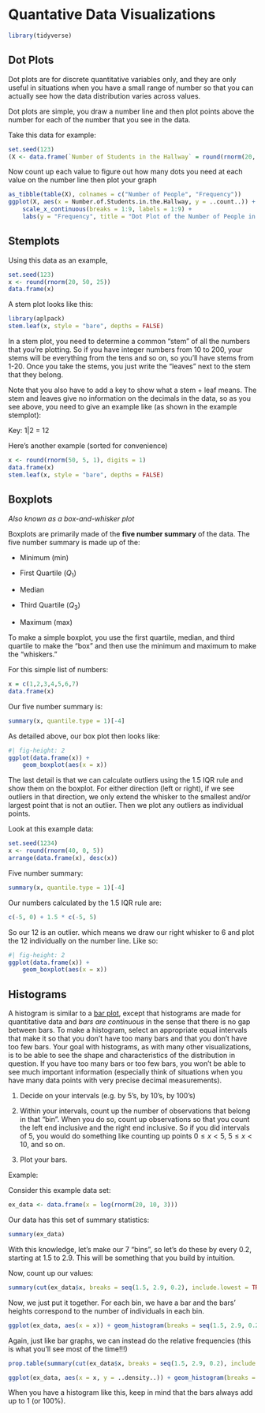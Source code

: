# Quantative Data Visualizations

```r
library(tidyverse)
```

## Dot Plots

Dot plots are for discrete quantitative variables only, and they are
only useful in situations when you have a small range of number so that
you can actually see how the data distribution varies across values.

Dot plots are simple, you draw a number line and then plot points above
the number for each of the number that you see in the data.

Take this data for example:

```r
set.seed(123)
(X <- data.frame(`Number of Students in the Hallway` = round(rnorm(20, 5, 2))))
```

Now count up each value to figure out how many dots you need at each
value on the number line then plot your graph

```r
as_tibble(table(X), colnames = c("Number of People", "Frequency"))
ggplot(X, aes(x = Number.of.Students.in.the.Hallway, y = ..count..)) + geom_dotplot() +
    scale_x_continuous(breaks = 1:9, labels = 1:9) +
    labs(y = "Frequency", title = "Dot Plot of the Number of People in the Hallway")
```

## Stemplots

Using this data as an example,

```r
set.seed(123)
x <- round(rnorm(20, 50, 25))
data.frame(x)
```

A stem plot looks like this:

```r
library(aplpack)
stem.leaf(x, style = "bare", depths = FALSE)
```

In a stem plot, you need to determine a common "stem" of all the numbers
that you're plotting. So if you have integer numbers from 10 to 200,
your stems will be everything from the tens and so on, so you'll have
stems from 1-20. Once you take the stems, you just write the "leaves"
next to the stem that they belong.

Note that you also have to add a key to show what a stem + leaf means.
The stem and leaves give no information on the decimals in the data, so
as you see above, you need to give an example like (as shown in the
example stemplot):

Key: 1\|2 = 12

Here's another example (sorted for convenience)

```r
x <- round(rnorm(50, 5, 1), digits = 1)
data.frame(x)
stem.leaf(x, style = "bare", depths = FALSE)
```

## Boxplots

*Also known as a box-and-whisker plot*

Boxplots are primarily made of the **five number summary** of the data.
The five number summary is made up of the:

-   Minimum (min)

-   First Quartile ($Q_1$)

-   Median

-   Third Quartile ($Q_3$)

-   Maximum (max)

To make a simple boxplot, you use the first quartile, median, and third
quartile to make the "box" and then use the minimum and maximum to make
the "whiskers."

For this simple list of numbers:

```r
x = c(1,2,3,4,5,6,7)
data.frame(x)

```

Our five number summary is:

```r
summary(x, quantile.type = 1)[-4]
```

As detailed above, our box plot then looks like:

```r
#| fig-height: 2
ggplot(data.frame(x)) +
    geom_boxplot(aes(x = x))
```

The last detail is that we can calculate outliers using the 1.5 IQR rule
and show them on the boxplot. For either direction (left or right), if
we see outliers in that direction, we only extend the whisker to the
smallest and/or largest point that is not an outlier. Then we plot any
outliers as individual points.

Look at this example data:

```r
set.seed(1234)
x <- round(rnorm(40, 0, 5))
arrange(data.frame(x), desc(x))
```

Five number summary:

```r
summary(x, quantile.type = 1)[-4]
```

Our numbers calculated by the 1.5 IQR rule are:

```r
c(-5, 0) + 1.5 * c(-5, 5)
```

So our 12 is an outlier. which means we draw our right whisker to 6 and
plot the 12 individually on the number line. Like so:

```r
#| fig-height: 2
ggplot(data.frame(x)) +
    geom_boxplot(aes(x = x))
```

## Histograms

A histogram is similar to a [bar plot](#bar-plots), except that
histograms are made for quantitative data and *bars are continuous* in
the sense that there is no gap between bars. To make a histogram, select
an appropriate equal intervals that make it so that you don't have too
many bars and that you don't have too few bars. Your goal with
histograms, as with many other visualizations, is to be able to see the
shape and characteristics of the distribution in question. If you have
too many bars or too few bars, you won't be able to see much important
information (especially think of situations when you have many data
points with very precise decimal measurements).

1.  Decide on your intervals (e.g. by 5's, by 10's, by 100's)

2.  Within your intervals, count up the number of observations that
    belong in that "bin". When you do so, count up observations so that
    you count the left end inclusive and the right end inclusive. So if
    you did intervals of 5, you would do something like counting up
    points $0 \leq x < 5$, $5 \leq x < 10$, and so on.

3.  Plot your bars.

Example:

Consider this example data set:

```r
ex_data <- data.frame(x = log(rnorm(20, 10, 3)))
```

Our data has this set of summary statistics:

```r
summary(ex_data)
```

With this knowledge, let's make our 7 "bins", so let's do these by every
0.2, starting at 1.5 to 2.9. This will be something that you build by
intuition.

Now, count up our values:

```r
summary(cut(ex_data$x, breaks = seq(1.5, 2.9, 0.2), include.lowest = TRUE, right = FALSE))
```

Now, we just put it together. For each bin, we have a bar and the bars'
heights correspond to the number of individuals in each bin.

```r
ggplot(ex_data, aes(x = x)) + geom_histogram(breaks = seq(1.5, 2.9, 0.2), color = "blue", alpha = 0.5) + scale_x_continuous(breaks = seq(1.5, 2.9, 0.2))
```

Again, just like bar graphs, we can instead do the relative frequencies
(this is what you'll see most of the time!!!)

```r
prop.table(summary(cut(ex_data$x, breaks = seq(1.5, 2.9, 0.2), include.lowest = TRUE, right = FALSE)))
```

```r
ggplot(ex_data, aes(x = x, y = ..density..)) + geom_histogram(breaks = seq(1.5, 2.9, 0.2), color = "blue", alpha = 0.5) + scale_x_continuous(breaks = seq(1.5, 2.9, 0.2))
```

When you have a histogram like this, keep in mind that the bars always
add up to 1 (or 100%).
